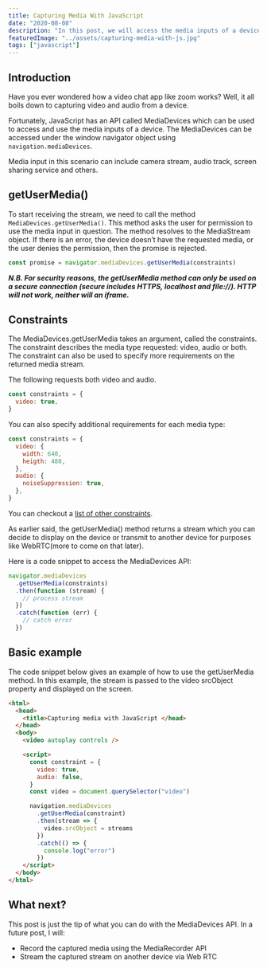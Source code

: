 ```yaml
---
title: Capturing Media With JavaScript
date: "2020-08-08"
description: "In this post, we will access the media inputs of a device using the MediaDevices API. "
featuredImage: "../assets/capturing-media-with-js.jpg"
tags: ["javascript"]
---
```


## Introduction

Have you ever wondered how a video chat app like zoom works? Well, it all boils down to capturing video and audio from a device.

Fortunately, JavaScript has an API called MediaDevices which can be used to access and use the media inputs of a device. The MediaDevices can be accessed under the window navigator object using `navigation.mediaDevices`.

Media input in this scenario can include camera stream, audio track, screen sharing service and others.

## getUserMedia()

To start receiving the stream, we need to call the method `MediaDevices.getUserMedia()`. This method asks the user for permission to use the media input in question. The method resolves to the MediaStream object. If there is an error, the device doesn’t have the requested media, or the user denies the permission, then the promise is rejected.

```js
const promise = navigator.mediaDevices.getUserMedia(constraints)
```

**_N.B. For security reasons, the getUserMedia method can only be used on a secure connection (secure includes HTTPS, localhost and file://). HTTP will not work, neither will an iframe._**

## Constraints

The MediaDevices.getUserMedia takes an argument, called the constraints. The constraint describes the media type requested: video, audio or both. The constraint can also be used to specify more requirements on the returned media stream.

The following requests both video and audio.

```js
const constraints = {
  video: true,
}
```

You can also specify additional requirements for each media type:

```js
const constraints = {
  video: {
    width: 640,
    heigth: 480,
  },
  audio: {
    noiseSuppression: true,
  },
}
```

You can checkout a [list of other constraints](https://developer.mozilla.org/en-US/docs/Web/API/Navigator/getUserMedia).

As earlier said, the getUserMedia() method returns a stream which you can decide to display on the device or transmit to another device for purposes like WebRTC(more to come on that later).

Here is a code snippet to access the MediaDevices API:

```js
navigator.mediaDevices
  .getUserMedia(constraints)
  .then(function (stream) {
    // process stream
  })
  .catch(function (err) {
    // catch error
  })
```

## Basic example

The code snippet below gives an example of how to use the getUserMedia method. In this example, the stream is passed to the video srcObject property and displayed on the screen.

```html
<html>
  <head>
    <title>Capturing media with JavaScript </head>
  </head>
  <body>
    <video autoplay controls />

    <script>
      const constraint = {
        video: true,
        audio: false,
      }
      const video = document.querySelector("video")

      navigation.mediaDevices
        .getUserMedia(constraint)
        .then(stream => {
          video.srcObject = streams
        })
        .catch(() => {
          console.log("error")
        })
    </script>
  </body>
</html>
```

## What next?

This post is just the tip of what you can do with the MediaDevices API. In a future post, I will:

- Record the captured media using the MediaRecorder API
- Stream the captured stream on another device via Web RTC

